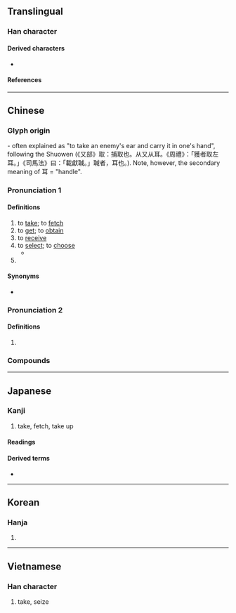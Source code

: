 {{character info/new}}
==Translingual==

===Han character===
{{Han char|rn=29|rad=又|as=06|sn=8|four=17140|canj=SJE|ids=⿰耳又}}

====Derived characters====
* {{l|mul|[[陬]], [[娶]], [[最]], [[諏]]([[诹]]), [[趣]]}}

====References====
{{Han ref|kx=0166.040|dkj=03158|dj=0377.020|hdz=10395.010|uh=53D6}}

----

==Chinese==
{{zh-forms}}

===Glyph origin===
{{Han etym}}
{{Han compound|耳|t1=ear|又|t2=hand|ls=id}} - often explained as "to take an enemy's ear and carry it in one's hand", following the Shuowen (《又部》取：捕取也。从又从耳。《周禮》：「獲者取左耳。」《司馬法》曰：「載獻聝。」聝者，耳也。). Note, however, the secondary meaning of 耳 = "handle".

===Pronunciation 1===
{{zh-pron
|m=qǔ
|dg=чү2
|c=ceoi2
|c-t=tui2
|g=qy3
|h=pfs=chhí;gd=qi3
|j=ceh4/qy2
|j_note=ceh4 - [[取燈]]; qy2 - [[爭取]]
|mb=chṳ̌
|md=chṳ̄
|mn=xm,qz,tw:chhú/zz:chhí
|mn-t=cu2
|w=2qy
|x=ci3
|mc=y
|oc=1+2
|ma=
|cat=v,pn
}}

====Definitions====
{{zh-hanzi}}

# to [[take]]; to [[fetch]]
# to [[get]]; to [[obtain]]
# to [[receive]]
# to [[select]]; to [[choose]]
#* {{zh-x|冥冥 子規 叫，微徑 不敢 取。|Dark in the distance the cuckoo crows ''Go Go'',<br>The narrow path to the temple I dare not '''seek'''.|ref='''759''' {{CE}}, {{w|Du Fu}}, ''At Dharma Mirror Temple'' ({{lang|zh|《法鏡寺》}})}}
# {{surname|zh}}

====Synonyms====
* {{qualifier|Cantonese}} {{zh-l|攞|lo2}}

===Pronunciation 2===
{{zh-pron
|m=qǔ
|oc=3,n
|cat=v
}}

====Definitions====
{{zh-hanzi}}

# {{zh-original|娶|to marry}}

===Compounds===
{{zh-der|一介不取|一無可取|上朝取應|不取|不與不取|予取予求|人棄我取|以容取人|以言取人|以貌取人|依阿取容|偷取|偷合取容|備取|全取|冒險進取|分文不取|剽取|包取|博取|去粗取精|取之不竭|取代|取便|取保|取信|取信於人|取償|取利|取勝|取友|取名|取向|取和|取咎|取問|取喜|取士|取媚|取容|取巧|取得|取悅|取應|取才|取捨|取擾|取景|取暖|取材|取樂|取樣|取次|取款|取水|取決|取法|取消|取火|取燈兒|取用|取盈|取笑|取精用弘|取給|取經|取締|取而代之|取藥|取解|取討|取譬|取責|取速|取道|取選|取長補短|取青媲白|取齊|可取|吸取|吹毛取瑕|咎由自取|唾手可取|囊中取物|因敵取資|奪取|妙喻取譬|宣取|尋取|就地取材|巧取|巧取豪奪|帶取|弔取|強迫取分|徑取|成仁取義|截取|截彎取直|投機取巧|抽取|拔取|拾取|持祿取容|挑取|捨生取義|捨短取長|掘取|掠取|採取|探取|探囊取物|提取|換取|搴旗取將|摘取|撈取|擷取|攝取|攫取|支取|收取|攻取|救取|斷章取義|明棄暗取|昧心取利|智取|暴取豪奪|曲媚取容|棄取|棄瑕取用|棄短取長|榨取|樂觀進取|標新取異|欲取固與|正取|殺雞取卵|求取|求容取媚|汲取|沽取|濫取|火中取栗|無理取鬧|爭取|牟取|猿猴取月|獲取|獵取|留取|盜取|直偷硬取|直言取禍|看取|硬取|穩取|穩情取|竊取|竹取物語|管取|索取|義不取容|考取|聽取|能近取譬|自取|自取其咎|自取其禍|自取其辱|自取滅亡|舍短取長|苟合取容|萃取|行取|襲取|西天取經|要千取萬|討取|記取|詐取|詐取豪奪|諂諛取容|謀取|譁世取寵|譁眾取寵|讀取|豐取刻與|豪奪巧取|貪位取容|買取|賺取|贏取|輕取|追歡取樂|逆取順守|逕取|進取|選取|量腹取足|錄取|錄取率|鑽冰取火|鑽木取火|開取|開科取士|關取|阿諛取容|阿順取容|領取|騙取|鬧中取靜}}

{{zh-cat|Elementary}}

----

==Japanese==

===Kanji===
{{ja-kanji|grade=3|rs=又06}}

# take, fetch, take up

====Readings====
{{ja-readings
|goon=す
|kanon=しゅ
|kun=と-る
}}

====Derived terms====
* {{ja-r|取る|とる}}

----

==Korean==

===Hanja===
{{ko-hanja|가지다|가질|취}}

# {{hanja form of|취|to take; to fetch}}

----

==Vietnamese==

===Han character===
{{vi-readings|reading=[[thủ]], [[thú]]|rs=又06}}

# take, seize